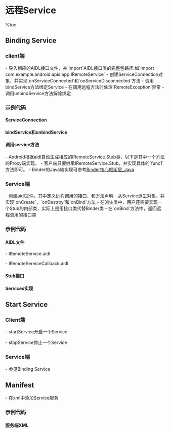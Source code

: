 = 远程Service =

%toc

== Binding Service ==

=== client端 ===

- 导入相应的AIDL接口文件，并`import`AIDL接口类的完整包路径,如`import com.example.android.apis.app.IRemoteService`
- 创建ServiceConnection对象，并实现`onServiceConnected`和`onServiceDisconnected`方法
- 调用bindService方法绑定Service
- 在调用远程方法时处理`RemoteException`异常
- 调用unbindService方法解除绑定

=== 示例代码 ===
==== ServiceConnection ====

{{{class="brush:java"
IRemoteService mService = null;

private ServiceConnection mConnection = new ServiceConnection() {
    public void onServiceConnected(ComponentName className, IBinder service) {
        // 通过IDL接口获得远程IRemoteService对象
        mService = IRemoteService.Stub.asInterface(service);
        
        // 注意捕获异常
        try {
            // do something 
        }
        catch (RemoteException e) {
            // handle exception
            throw new RuntimeException(e);
        }
    }

    public void onServiceDisconnected(ComponentName className) {
        // This is called when the connection with the service has been
        // unexpectedly disconnected -- that is, its process crashed.
        mService = null;
    }
};
}}}

==== bindService和unbindService ====
{{{class="brush:java"
// 方法一
bindService(new Intent(IRemoteService.class.getName()),
            mConnection, Context.BIND_AUTO_CREATE);
            
// 方法二
bindService(new Intent("com.example.android.apis.app.IRemoteService"));
            
unbindService(mConnection);
}}}

==== 调用service方法 ====
- Android根据aidl自动生成相应的IRemoteService.Stub类，以下是其中一个方法的Proxy端实现。
- 客户端只要继承IRemoteService.Stub，并实现具体的`func1`方法即可。
- Binder的Java端实现可参考[[Binder核心框架层_Java]]
{{{class="brush:java"
private boolean func1(){
    byte val = 0;
    // 初始化Parcel对象
    Parcel query = Parcel.obtain();
    Parcel reply = Parcel.obtain();

    if (serviceIsNull())
        return false;

    try {
        // 声明服务
        query.writeInterfaceToken("com.android.music.IMediaPlaybackService");
        // 传送方法名称及参数
        mPlayerService.transact(IBinder.FIRST_CALL_TRANSACTION + PlaybackServiceFunc.INTERFACE_isPlaying.getId(), 
                                query, reply, 0);
        // 通过reply获取返回值
        val = reply.readByte();
    } catch(RemoteException e) {
        e.printStackTrace();
    }
    
    // 释放Parcel对象
    query.recycle();
    reply.recycle();

    return (val == PLAYING);
}
}}}

=== Service端 ===
- 创建aidl文件，其中定义远程调用的接口，和方法声明
- 从Service派生对象，并实现`onCreate`，`onDestroy`和`onBind`方法
- 在派生类中，用户还需要实现一个Stub的内部类，实际上是用接口类代替Binder类
- 在`onBind`方法中，返回远程调用的接口类

=== 示例代码 ===
==== AIDL文件 ====

- IRemoteService.aidl
{{{class="brush:java"
package com.example.android.apis.app;

import com.example.android.apis.app.IRemoteServiceCallback;

interface IRemoteService {
    /**
     * Often you want to allow a service to call back to its clients.
     * This shows how to do so, by registering a callback interface with
     * the service.
     */
    void registerCallback(IRemoteServiceCallback cb);
    
    /**
     * Remove a previously registered callback interface.
     */
    void unregisterCallback(IRemoteServiceCallback cb);
}
}}}

- IRemoteServiceCallback.aidl
{{{class="brush:java"
package com.example.android.apis.app;

interfaces IRemoteServiceCallback {
    void callback();
}
}}}

==== Stub接口 ====
{{{class="brush:java"
// IDL定义的接口
private final IRemoteService.Stub mBinder = new IRemoteService.Stub() {
    // 自定义方法1
    public void registerCallback(IRemoteServiceCallback cb) {
        if (cb != null) mCallbacks.register(cb);
    }
    
    // 自定义方法2
    public void unregisterCallback(IRemoteServiceCallback cb) {
        if (cb != null) mCallbacks.unregister(cb);
    }
};
}}}

==== Services实现 ====
{{{class="brush:java"
@Override
public void onCreate() {
    // do some thing
}

@Override
public void onDestroy() {
    // do some thing
}

@Override
public IBinder onBind(Intent intent) {
    // 返回IDL接口对象
    return mBinder;
}
}}}

== Start Service ==
=== Client端 ===

- startService开启一个Service
{{{class="brush:java"
// 方法一
startService(new Intent(
        "com.example.android.apis.app.IRemoteService"));

// 方法二
startService(new Intent(IRemoteService.class.getName()));
}}}

- stopService停止一个Service
{{{class="brush:java"
// 方法一
stopService(new Intent(
        "com.example.android.apis.app.IRemoteService"));
        
// 方法二
stopService(new Intent(IRemoteService.class.getName()));
}}}

=== Service端 ===

- 参见Binding Service

== Manifest ==
- 在xml中添加Service服务

=== 示例代码 ===
==== 服务端XML ====

{{{class="brush:xml"
<service android:name=".app.RemoteService" android:process=":remote">
    <intent-filter>
        <!-- 通过注册这些字符串标识，发送Intent绑定Service -->
        <action android:name="com.example.android.apis.app.IRemoteService" />
        <action android:name="com.example.android.apis.app.ISecondary" />
        <action android:name="com.example.android.apis.app.REMOTE_SERVICE" />
    </intent-filter>
</service>
}}}
